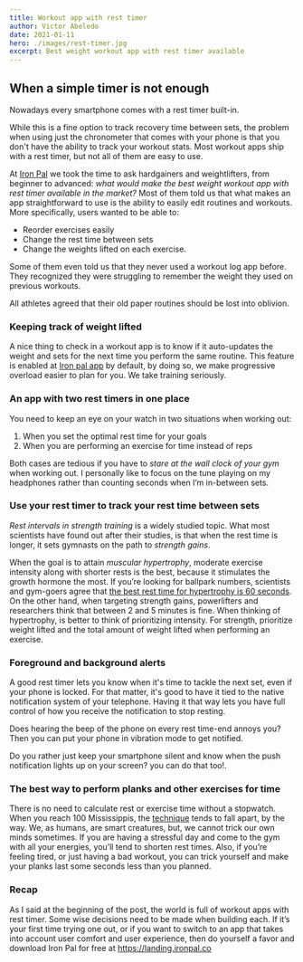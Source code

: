 ```yaml
---
title: Workout app with rest timer
author: Victor Abeledo
date: 2021-01-11
hero: ./images/rest-timer.jpg
excerpt: Best weight workout app with rest timer available
---
```


## When a simple timer is not enough

Nowadays every smartphone comes with a rest timer built-in. 

While this is a fine option to track recovery time between sets, the problem when using just the chronometer that comes with your phone is that you don't have the ability to track your workout stats.
Most workout apps ship with a rest timer, but not all of them are easy to use.

At [Iron Pal](https://www.ironpal.co/what's-iron-pal) we took the time to ask hardgainers and weightlifters, from beginner to advanced: _what would make the best weight workout app with rest timer available in the market?_
Most of them told us that what makes an app straightforward to use is the ability to easily edit routines and workouts. More specifically, users wanted to be able to:

- Reorder exercises easily
- Change the rest time between sets
- Change the weights lifted on each exercise.

Some of them even told us that they never used a workout log app before. They recognized they were struggling to remember the weight they used on previous workouts.

All athletes agreed that their old paper routines should be lost into oblivion.

### Keeping track of weight lifted

A nice thing to check in a workout app is to know if it auto-updates the weight and sets for the next time you perform the same routine.
This feature is enabled at [Iron pal app](https://landing.ironpal.co) by default, by doing so, we make progressive overload easier to plan for you. We take training seriously.

### An app with two rest timers in one place

You need to keep an eye on your watch in two situations when working out:

1. When you set the optimal rest time for your goals
2. When you are performing an exercise for time instead of reps

Both cases are tedious if you have to _stare at the wall clock of your gym_ when working out. I personally like to focus on the tune playing on my headphones rather than counting seconds when I’m in-between sets.

### Use your rest timer to track your rest time between sets

_Rest intervals in strength training_ is a widely studied topic. What most scientists have found out after their studies, is that when the rest time is longer, it sets gymnasts on the path to *strength gains*.

When the goal is to attain *muscular hypertrophy*, moderate exercise intensity along with shorter rests is the best, because it stimulates the growth hormone the most.
If you’re looking for ballpark numbers, scientists and gym-goers agree that [the best rest time for hypertrophy is 60 seconds](https://pubmed.ncbi.nlm.nih.gov/19691365/#:~:text=When%20the%20training%20goal%20is,growth%20hormone%20during%20such%20workouts.).
On the other hand, when targeting strength gains, powerlifters and researchers think that between 2 and 5 minutes is fine. When thinking of hypertrophy, is better to think of prioritizing intensity. For strength, prioritize weight lifted and the total amount of weight lifted when performing an exercise.



### Foreground and background alerts

A good rest timer lets you know when it's time to tackle the next set, even if your phone is locked. For that matter, it's good to have it tied to the native notification system of your telephone.
Having it that way lets you have full control of how you receive the notification to stop resting.

Does hearing the beep of the phone on every rest time-end annoys you?
Then you can put your phone in vibration mode to get notified.

Do you rather just keep your smartphone silent and know when the push notification lights up on your screen? you can do that too!.

### The best way to perform planks and other exercises for time

There is no need to calculate rest or exercise time without a stopwatch. When you reach 100 Mississippis, the [technique](https://en.wiktionary.org/wiki/Appendix:Words_used_as_placeholders_to_count_seconds) tends to fall apart, by the way.
We, as humans, are smart creatures, but, we cannot trick our own minds sometimes. If you are having a stressful day and come to the gym with all your energies, you’ll tend to shorten rest times. Also, if you’re feeling tired, or just having a bad workout, you can trick yourself and make your planks last some seconds less than you planned.




### Recap

As I said at the beginning of the post, the world is full of workout apps with rest timer. Some wise decisions need to be made when building each.
If it’s your first time trying one out, or if you want to switch to an app that takes into account user comfort and user experience, then do yourself a favor and download Iron Pal for free at
https://landing.ironpal.co



